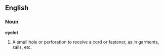 ==English==

===Noun===

'''eyelet'''

#A small hole or perforation to receive a cord or fastener, as in garments, sails, etc.
